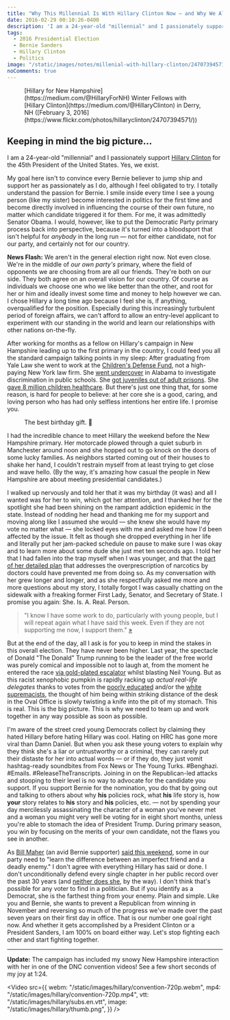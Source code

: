 ```yaml
---
title: "Why This Millennial Is With Hillary Clinton Now — and Why We All Need To Be In November"
date: 2016-02-29 00:10:26-0400
description: 'I am a 24-year-old "millennial" and I passionately support Hillary Clinton for the 45th President of the United States. Yes, we exist.'
tags:
  - 2016 Presidential Election
  - Bernie Sanders
  - Hillary Clinton
  - Politics
image: "/static/images/notes/millenial-with-hillary-clinton/24707394571_0818d4ab83_o-1-copy.jpg"
noComments: true
---
```


<Figure
  src="/public/static/images/notes/millenial-with-hillary-clinton/24707394571_0818d4ab83_o-1-copy.jpg"
  width="865"
  height="411"
  href="https://www.flickr.com/photos/hillaryclinton/24707394571/"
  priority
>
  [Hillary for New Hampshire](https://medium.com/@HillaryForNH) Winter Fellows with [Hillary
  Clinton](https://medium.com/@HillaryClinton) in Derry, NH ([February 3,
  2016](https://www.flickr.com/photos/hillaryclinton/24707394571/))
</Figure>

## Keeping in mind the big picture...

I am a 24-year-old "millennial" and I passionately support [Hillary Clinton](https://www.hillaryclinton.com/) for the 45th President of the United States. Yes, we exist.

My goal here isn't to convince every Bernie believer to jump ship and support her as passionately as I do, although I feel obligated to try. I totally understand the passion for Bernie. I smile inside every time I see a young person (like my sister) become interested in politics for the first time and become directly involved in influencing the course of their own future, no matter which candidate triggered it for them. For me, it was admittedly Senator Obama. I would, however, like to put the Democratic Party primary process back into perspective, because it's turned into a bloodsport that isn't helpful for _anybody_ in the long run — not for either candidate, not for our party, and certainly not for our country.

**News Flash:** We aren't in the general election right now. Not even close. We're in the middle of _our own party's_ primary, where the field of opponents we are choosing from are all our friends. They're both on our side. They both agree on an overall vision for our country. Of course as individuals we choose one who we like better than the other, and root for her or him and ideally invest some time and money to help however we can. I chose Hillary a long time ago because I feel she is, if anything, overqualified for the position. Especially during this increasingly turbulent period of foreign affairs, we can't afford to allow an entry-level applicant to experiment with our standing in the world and learn our relationships with other nations on-the-fly.

After working for months as a fellow on Hillary's campaign in New Hampshire leading up to the first primary in the country, I could feed you all the standard campaign talking points in my sleep: After graduating from Yale Law she went to work at the [Children's Defense Fund](https://www.childrensdefense.org/), not a high-paying New York law firm. She [went undercover](https://www.nytimes.com/2015/12/28/us/politics/how-hillary-clinton-went-undercover-to-examine-race-in-education.html?_r=0) in Alabama to investigate discrimination in public schools. She [got juveniles out of adult prisons](https://www.huffingtonpost.com/entry/huffpost-criminal-justice-survey-democratics_us_56bb85eae4b0b40245c5038b). She [gave 8 million children healthcare](https://www.hillaryclinton.com/briefing/factsheets/2015/12/23/hillary-clintons-lifelong-fight-for-quality-affordable-health-care-for-all-americans/). But there's just one thing that, for some reason, is hard for people to believe: at her core she is a good, caring, and loving person who has had only selfless intentions her entire life. I promise you.

<Figure
  src="/public/static/images/notes/millenial-with-hillary-clinton/9e58a-1bvweqv_ve2_c1tw5-ihrhw.jpg"
  width="400"
  height="500"
>
  The best birthday gift. 🎉
</Figure>

I had the incredible chance to meet Hillary the weekend before the New Hampshire primary. Her motorcade plowed through a quiet suburb in Manchester around noon and she hopped out to go knock on the doors of some lucky families. As neighbors started coming out of their houses to shake her hand, I couldn't restrain myself from at least trying to get close and wave hello. (By the way, it's amazing how casual the people in New Hampshire are about meeting presidential candidates.)

I walked up nervously and told her that it was my birthday (it was) and all I wanted was for her to win, which got her attention, and I thanked her for the spotlight she had been shining on the rampant addiction epidemic in the state. Instead of nodding her head and thanking me for my support and moving along like I assumed she would — she knew she would have my vote no matter what — she locked eyes with me and asked me how I'd been affected by the issue. It felt as though she dropped everything in her life and literally put her jam-packed schedule on pause to make sure I was okay and to learn more about some dude she just met ten seconds ago. I told her that I had fallen into the trap myself when I was younger, and that the [part of her detailed plan](https://www.hillaryclinton.com/issues/addiction/) that addresses the overprescription of narcotics by doctors could have prevented me from doing so. As my conversation with her grew longer and longer, and as she respectfully asked me more and more questions about my story, I totally forgot I was casually chatting on the sidewalk with a freaking former First Lady, Senator, and Secretary of State. I promise you again: She. Is. A. Real. Person.

> "I know I have some work to do, particularly with young people, but I will repeat again what I have said this week. Even if they are not supporting me now, I support them." [»](https://www.vox.com/2016/2/9/10956458/hillary-clinton-new-hampshire)

But at the end of the day, all I ask is for you to keep in mind the stakes in this overall election. They have never been higher. Last year, the spectacle of Donald "The Donald" Trump running to be the leader of the free world was purely comical and impossible not to laugh at, from the moment he entered the race [via gold-plated escalator](https://www.youtube.com/watch?v=Ab9AnZaLL1U) whilst blasting Neil Young. But as this racist xenophobic pumpkin is rapidly racking up _actual real-life delegates_ thanks to votes from the [poorly educated](https://www.vox.com/2016/2/24/11107788/donald-trump-poorly-educated) and/or the [white supremacists](https://www.huffingtonpost.com/entry/donald-trump-white-supremacist-sec-primary_us_56cf4437e4b0bf0dab31222f), the thought of him being within striking distance of the desk in the Oval Office is slowly twisting a knife into the pit of my stomach. This is real. This is the big picture. This is why we need to team up and work together in any way possible as soon as possible.

I'm aware of the street cred young Democrats collect by claiming they hated Hillary before hating Hillary was cool. Hating on HRC has gone more viral than Damn Daniel. But when you ask these young voters to explain why they think she's a liar or untrustworthy or a criminal, they can rarely put their distaste for her into actual words — or if they do, they just vomit hashtag-ready soundbites from Fox News or The Young Turks. #Benghazi. #Emails. #ReleaseTheTranscripts. Joining in on the Republican-led attacks and stooping to their level is no way to advocate for the candidate you support. If you support Bernie for the nomination, you do that by going out and talking to others about why **his** policies rock, what **his** life story is, how **your** story relates to **his** story and **his** policies, etc. — not by spending your day mercilessly assassinating the character of a woman you've never met and a woman you might very well be voting for in eight short months, unless you're able to stomach the idea of President Trump. During primary season, you win by focusing on the merits of your own candidate, not the flaws you see in another.

As [Bill Maher](https://medium.com/u/cdc04a9799f6) (an avid Bernie supporter) [said this weekend](https://www.youtube.com/watch?v=rd1gpjkjcfc), some in our party need to "learn the difference between an imperfect friend and a deadly enemy." I don't agree with everything Hillary has said or done. I don't unconditionally defend every single chapter in her public record over the past 30 years (and [neither does she](https://www.washingtonpost.com/blogs/post-partisan/wp/2016/02/25/hillary-clinton-responds-to-activist-who-demanded-apology-for-superpredator-remarks/), by the way). I don't think that's possible for any voter to find in a politician. But if you identify as a Democrat, she is the farthest thing from your enemy. Plain and simple. Like you and Bernie, she wants to prevent a Republican from winning in November and reversing so much of the progress we've made over the past seven years on their first day in office. That is our number one goal right now. And whether it gets accomplished by a President Clinton or a President Sanders, I am 100% on board either way. Let's stop fighting each other and start fighting together.

<YouTube id="TqrwDMTByNM" />

---

**Update:** The campaign has included my snowy New Hampshire interaction with her in one of the DNC convention videos! See a few short seconds of my joy at 1:24.

<Video
  src={{
    webm: "/static/images/hillary/convention-720p.webm",
    mp4: "/static/images/hillary/convention-720p.mp4",
    vtt: "/static/images/hillary/subs.en.vtt",
    image: "/static/images/hillary/thumb.png",
  }}
/>

